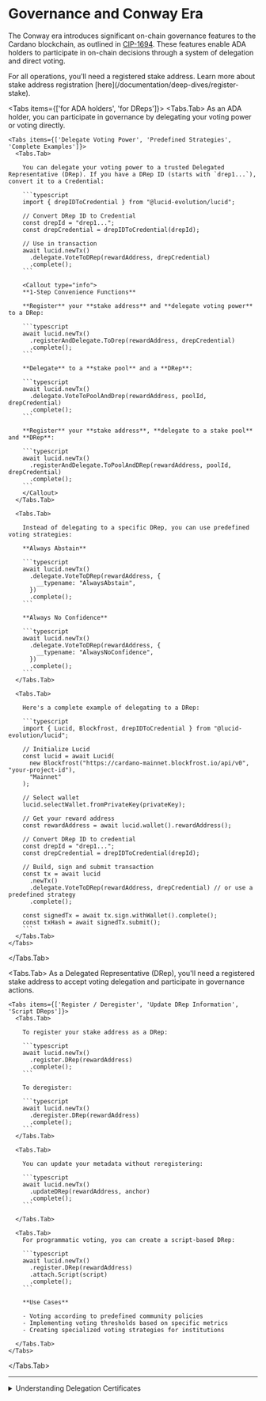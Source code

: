 
# Governance and Conway Era

The Conway era introduces significant on-chain governance features to the Cardano blockchain,
as outlined in [CIP-1694](https://github.com/cardano-foundation/CIPs/tree/master/CIP-1694).
These features enable ADA holders to participate in on-chain decisions through a system of delegation and direct voting.

<Callout>
  For all operations, you'll need a registered stake address. Learn more about
  stake address registration [here](/documentation/deep-dives/register-stake).
</Callout>

<Tabs items={['for ADA holders', 'for DReps']}>
  <Tabs.Tab>
    As an ADA holder, you can participate in governance by delegating your voting power or voting directly.
    
    <Tabs items={['Delegate Voting Power', 'Predefined Strategies', 'Complete Examples']}>
      <Tabs.Tab>
        
        You can delegate your voting power to a trusted Delegated Representative (DRep). If you have a DRep ID (starts with `drep1...`), convert it to a Credential:
        
        ```typescript
        import { drepIDToCredential } from "@lucid-evolution/lucid";
        
        // Convert DRep ID to Credential
        const drepId = "drep1...";
        const drepCredential = drepIDToCredential(drepId);
        
        // Use in transaction
        await lucid.newTx()
          .delegate.VoteToDRep(rewardAddress, drepCredential)
          .complete();
        ```

        <Callout type="info">
        **1-Step Convenience Functions**

        **Register** your **stake address** and **delegate voting power** to a DRep:

        ```typescript
        await lucid.newTx()
          .registerAndDelegate.ToDrep(rewardAddress, drepCredential)
          .complete();
        ```

        **Delegate** to a **stake pool** and a **DRep**:

        ```typescript
        await lucid.newTx()
          .delegate.VoteToPoolAndDrep(rewardAddress, poolId, drepCredential)
          .complete();
        ```

        **Register** your **stake address**, **delegate to a stake pool** and **DRep**:

        ```typescript
        await lucid.newTx()
          .registerAndDelegate.ToPoolAndDRep(rewardAddress, poolId, drepCredential)
          .complete();
        ```
        </Callout>
      </Tabs.Tab>

      <Tabs.Tab>

        Instead of delegating to a specific DRep, you can use predefined voting strategies:

        **Always Abstain**

        ```typescript
        await lucid.newTx()
          .delegate.VoteToDRep(rewardAddress, {
            __typename: "AlwaysAbstain",
          })
          .complete();
        ```

        **Always No Confidence**

        ```typescript
        await lucid.newTx()
          .delegate.VoteToDRep(rewardAddress, {
            __typename: "AlwaysNoConfidence",
          })
          .complete();
        ```
      </Tabs.Tab>

      <Tabs.Tab>

        Here's a complete example of delegating to a DRep:

        ```typescript
        import { Lucid, Blockfrost, drepIDToCredential } from "@lucid-evolution/lucid";

        // Initialize Lucid
        const lucid = await Lucid(
          new Blockfrost("https://cardano-mainnet.blockfrost.io/api/v0", "your-project-id"),
          "Mainnet"
        );

        // Select wallet
        lucid.selectWallet.fromPrivateKey(privateKey);

        // Get your reward address
        const rewardAddress = await lucid.wallet().rewardAddress();

        // Convert DRep ID to credential
        const drepId = "drep1...";
        const drepCredential = drepIDToCredential(drepId);

        // Build, sign and submit transaction
        const tx = await lucid
          .newTx()
          .delegate.VoteToDRep(rewardAddress, drepCredential) // or use a predefined strategy
          .complete();

        const signedTx = await tx.sign.withWallet().complete();
        const txHash = await signedTx.submit();
        ```
      </Tabs.Tab>
    </Tabs>

  </Tabs.Tab>
  
  <Tabs.Tab>
    As a Delegated Representative (DRep), you'll need a registered stake address to accept voting delegation and participate in governance actions.
    
    <Tabs items={['Register / Deregister', 'Update DRep Information', 'Script DReps']}>
      <Tabs.Tab>
        
        To register your stake address as a DRep:
        
        ```typescript
        await lucid.newTx()
          .register.DRep(rewardAddress)
          .complete();
        ```
        
        To deregister:
        
        ```typescript
        await lucid.newTx()
          .deregister.DRep(rewardAddress)
          .complete();
        ```
      </Tabs.Tab>
      
      <Tabs.Tab>
        
        You can update your metadata without reregistering:
        
        ```typescript
        await lucid.newTx()
          .updateDRep(rewardAddress, anchor)
          .complete();
        ```
        
      </Tabs.Tab>
      
      <Tabs.Tab>
        For programmatic voting, you can create a script-based DRep:
        
        ```typescript
        await lucid.newTx()
          .register.DRep(rewardAddress)
          .attach.Script(script)
          .complete();
        ```
        
        **Use Cases**
        
        - Voting according to predefined community policies
        - Implementing voting thresholds based on specific metrics
        - Creating specialized voting strategies for institutions

      </Tabs.Tab>
    </Tabs>

  </Tabs.Tab>
  
</Tabs>

---

<details>
  <summary>Understanding Delegation Certificates</summary>
  When you delegate your voting power, Evolution library creates a certificate
  that's included in your transaction. Behind the scenes, this is handled by the
  `Certificate.new_vote_deleg_cert` method in CML. The certificate contains: -
  Stake credential derived from your reward address - DRep you're delegating to
  - Voting strategy (whether a specific DRep, Always Abstain, or Always No
  Confidence)
</details>
